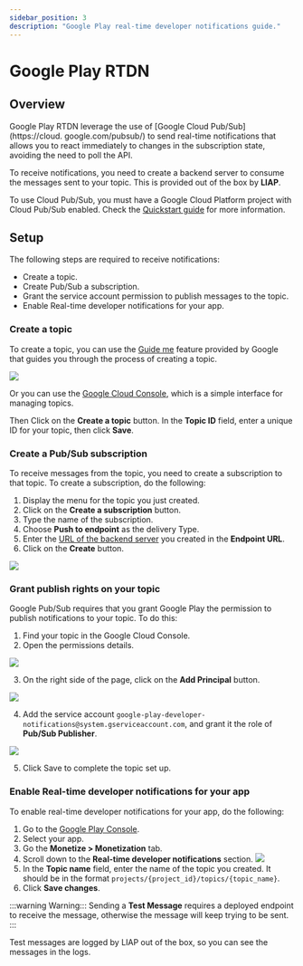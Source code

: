 ```yaml
---
sidebar_position: 3
description: "Google Play real-time developer notifications guide."
---
```


# Google Play RTDN

## Overview

Google Play RTDN leverage the use of [Google Cloud Pub/Sub](https://cloud.
google.com/pubsub/) to send real-time notifications that allows you to react
immediately to changes in the subscription state, avoiding the need to poll
the API.

To receive notifications, you need to create a backend server to consume the
messages sent to your topic. This is provided out of the box by **LIAP**.

To use Cloud Pub/Sub, you must have a Google Cloud Platform project with
Cloud Pub/Sub enabled. Check the [Quickstart guide](https://cloud.google.com/pubsub/docs/quickstart-console)
for more information.

## Setup

The following steps are required to receive notifications:

- Create a topic.
- Create Pub/Sub a subscription.
- Grant the service account permission to publish messages to the topic.
- Enable Real-time developer notifications for your app.

### Create a topic

To create a topic, you can use the [Guide me](https://console.cloud.google.com/cloudpubsub?walkthrough_id=pubsub_quickstart)
feature provided by Google that guides you through the process of creating a
topic.

![](/img/server-notifications/google-play-create-topic-guide-me.png)

Or you can use the [Google Cloud Console](https://console.cloud.google.com/cloudpubsub/topicList),
which is a simple interface for managing topics.

Then Click on the **Create a topic** button. In the **Topic ID** field,
enter a unique ID for your topic, then click **Save**.

### Create a Pub/Sub subscription

To receive messages from the topic, you need to create a subscription to
that topic. To create a subscription, do the following:

1. Display the menu for the topic you just created.
2. Click on the **Create a subscription** button.
3. Type the name of the subscription.
4. Choose **Push to endpoint** as the delivery Type.
5. Enter the [URL of the backend server](http://localhost:3000/laravel-iap-docs/docs/get-started/routing#generate-a-signed-url)
you created in the **Endpoint URL**.
6. Click on the **Create** button.

![](/img/server-notifications/create-pub-sub-subscription.png)

### Grant publish rights on your topic

Google Pub/Sub requires that you grant Google Play the permission to publish
notifications to your topic. To do this:

1. Find your topic in the Google Cloud Console.
2. Open the permissions details.

![](/img/server-notifications/google-play-topic-permissions.png)

3. On the right side of the page, click on the **Add Principal** button.

![](/img/server-notifications/google-play-topic-add-principal.png)

4. Add the service account `google-play-developer-notifications@system.gserviceaccount.com`,
and grant it the role of **Pub/Sub Publisher**.

![](/img/server-notifications/google-play-topic-add-principal-service-account.png)

5. Click Save to complete the topic set up.


### Enable Real-time developer notifications for your app

To enable real-time developer notifications for your app, do the following:

1. Go to the [Google Play Console](https://play.google.com/console/).
2. Select your app.
3. Go the **Monetize > Monetization** tab.
4. Scroll down to the **Real-time developer notifications** section.
![](/img/server-notifications/google-play-monetization-real-time-developer-notifications.png)
5. In the **Topic name** field, enter the name of the topic you created. It
should be in the format `projects/{project_id}/topics/{topic_name}`.
6. Click **Save changes**.

:::warning Warning:::
Sending a **Test Message** requires a deployed endpoint to receive the
message, otherwise the message will keep trying to be sent.
:::

Test messages are logged by LIAP out of the box, so you can see the messages
in the logs.
